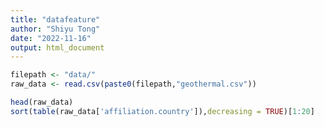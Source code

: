 ```yaml
---
title: "datafeature"
author: "Shiyu Tong"
date: "2022-11-16"
output: html_document
---
```


```r
filepath <- "data/"
raw_data <- read.csv(paste0(filepath,"geothermal.csv"))

```


```r
head(raw_data)
sort(table(raw_data['affiliation.country']),decreasing = TRUE)[1:20]
```